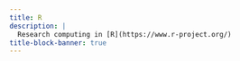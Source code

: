 ```yaml
---
title: R
description: |
  Research computing in [R](https://www.r-project.org/)
title-block-banner: true
---
```

